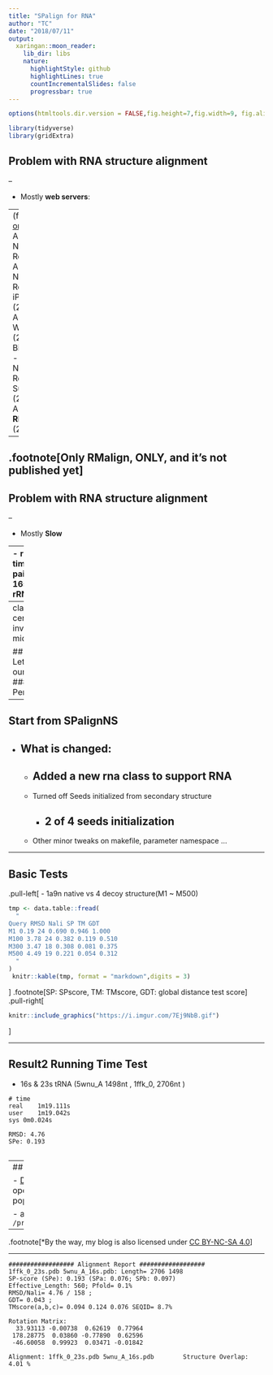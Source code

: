 ```yaml
---
title: "SPalign for RNA"
author: "TC"
date: "2018/07/11"
output:
  xaringan::moon_reader:
    lib_dir: libs
    nature:
      highlightStyle: github
      highlightLines: true
      countIncrementalSlides: false
      progressbar: true
---
```


```r
options(htmltools.dir.version = FALSE,fig.height=7,fig.width=9, fig.align='center', echo=FALSE)

library(tidyverse)
library(gridExtra)
```


<style>
    .remark-slide-number {
      position: inherit;
    }

    .remark-slide-number .progress-bar-container {
      position: absolute;
      bottom: 0;
      height: 6px;
      display: block;
      left: 0;
      right: 0;
    }

    .remark-slide-number .progress-bar {
      height: 100%;
      background-color: red;
    }
</style>


## Problem with RNA structure alignment

--

- Mostly **web servers**:  

--
(from  [omictools](https://omictools.com/rna-structure-alignment-category))
    - ARTS (2006 Nucleic Acids Res)
    - R3D Align (2013 Nucleic Acids Res)
    - iPARTS2 (2016 Nucleic Acids Res)
    - WebSTAR3D (2016 Bioinformatics) 
    - SARA (2009 Nucleic Acids Res)
    - SupeRNAlign (2017 Nucleic Acids Res)
    - **RMalign** (2018 BioRxiv)
    
--

.footnote[Only RMalign, ONLY, and it's not published yet]
---
## Problem with RNA structure alignment

--

- Mostly **Slow**

--
    - running time for 4 pairs of 16s~23s rRNA

```r
data.table::fread("rRNAs	ARTS	LaJolla	SARA	R3D Align	STAR3D
pair1	117.2	119 886.7	27 035.2	751.7	1.7
pair2	98.5	125 835.9	26 184.8	573.4	2.0
pair3	79.7	152 635.6	27 467.3	653.2	1.4
pair4	20.1	16 209.3	4714.4	308.9	1.1
") -> tmp
knitr::kable(tmp,format = "markdown")
```

.footnote[Ge, P., & Zhang, S. (2015). STAR3D: a stack-based RNA 3D structural alignment tool. Nucleic acids research, 43(20), e137-e137.
]


---
class: center, inverse, middle

## "Ok! Let's do it ourselves."
### - Peng

---

## Start from SPalignNS

- What is changed:
--
    - Added a new rna class to support RNA
--
    - Turned off Seeds initialized from secondary structure
        - 2 of 4 seeds initialization
--
    - Other minor tweaks on makefile, parameter namespace ...
    
---

## Basic Tests

.pull-left[
- 1a9n native vs 4 decoy structure(M1 ~ M500)

```r

tmp <- data.table::fread(
  "
Query RMSD Nali SP TM GDT 
M1 0.19 24 0.690 0.946 1.000
M100 3.78 24 0.382 0.119 0.510
M300 3.47 18 0.308 0.081 0.375
M500 4.49 19 0.221 0.054 0.312
  "
)
 knitr::kable(tmp, format = "markdown",digits = 3)
```


]
.footnote[SP: SPscore, TM: TMscore, 
GDT: global distance test score]
.pull-right[

```r
knitr::include_graphics("https://i.imgur.com/7Ej9NbB.gif")
```

]

---

## Result2 Running Time Test

- 16s & 23s tRNA (5wnu_A 1498nt , 1ffk_0, 2706nt )

```
# time
real	1m19.111s
user	1m19.042s
sys	0m0.024s

RMSD: 4.76
SPe: 0.193


```

---
## Others

- [Dropped it on github](https://github.com/tcgriffith/spalign_rna) with MIT open source license*(the most popular one)

- aspen: `/project/aspen/TC/GIT/spalign_rna`


--

.footnote[*By the way, my blog is also licensed under [CC BY-NC-SA 4.0](https://creativecommons.org/licenses/by-nc-sa/4.0/)]

---

```
################## Alignment Report ##################
1ffk_0_23s.pdb 5wnu_A_16s.pdb: Length= 2706 1498
SP-score (SPe): 0.193 (SPa: 0.076; SPb: 0.097)
Effective_Length: 560; Pfold= 0.1%
RMSD/Nali= 4.76 / 158 ;
GDT= 0.043 ;
TMscore(a,b,c)= 0.094 0.124 0.076 SEQID= 8.7%

Rotation Matrix:
  33.93113 -0.00738  0.62619  0.77964
 178.28775  0.03860 -0.77890  0.62596
 -46.60058  0.99923  0.03471 -0.01842

Alignment: 1ffk_0_23s.pdb 5wnu_A_16s.pdb		Structure Overlap: 4.01 %
```


